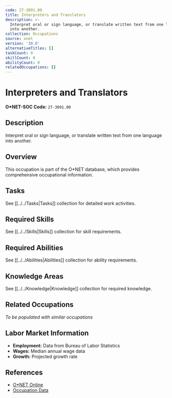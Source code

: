 ```yaml
---
code: 27-3091.00
title: Interpreters and Translators
description: >-
  Interpret oral or sign language, or translate written text from one language
  into another.
collection: Occupations
source: onet
version: '30.0'
alternativeTitles: []
taskCount: 0
skillCount: 0
abilityCount: 0
relatedOccupations: []
---
```

# Interpreters and Translators

**O*NET-SOC Code:** `27-3091.00`

## Description

Interpret oral or sign language, or translate written text from one language into another.

## Overview

This occupation is part of the O*NET database, which provides comprehensive occupational information.

## Tasks

See [[../../Tasks|Tasks]] collection for detailed work activities.

## Required Skills

See [[../../Skills|Skills]] collection for skill requirements.

## Required Abilities

See [[../../Abilities|Abilities]] collection for ability requirements.

## Knowledge Areas

See [[../../Knowledge|Knowledge]] collection for required knowledge.

## Related Occupations

*To be populated with similar occupations*

## Labor Market Information

- **Employment:** Data from Bureau of Labor Statistics
- **Wages:** Median annual wage data
- **Growth:** Projected growth rate

## References

- [O*NET Online](https://www.onetonline.org/link/summary/27-3091.00)
- [Occupation Data](https://www.onetcenter.org/)
